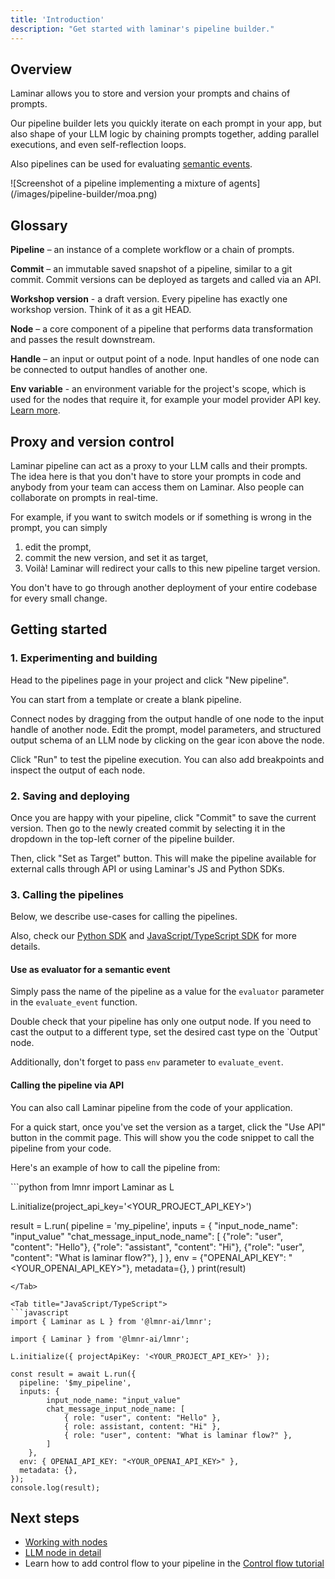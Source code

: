 ```yaml
---
title: 'Introduction'
description: "Get started with laminar's pipeline builder."
---
```


## Overview

Laminar allows you to store and version your prompts and chains of prompts.

Our pipeline builder lets you quickly iterate on each prompt in your app, but also shape of your LLM logic
by chaining prompts together, adding parallel executions, and even self-reflection loops.

Also pipelines can be used for evaluating [semantic events](/events/semantic-events).

<Frame caption = "A sample Mixture of agents pipeline">
![Screenshot of a pipeline implementing a mixture of agents](/images/pipeline-builder/moa.png)
</Frame>

## Glossary

**Pipeline** – an instance of a complete workflow or a chain of prompts.

**Commit** – an immutable saved snapshot of a pipeline, similar to a git commit.
Commit versions can be deployed as targets and called via an API.

**Workshop version** - a draft version. Every pipeline has exactly one workshop version. Think of it as a git HEAD.

**Node** – a core component of a pipeline that performs data transformation and passes the result downstream.

**Handle** – an input or output point of a node. Input handles of one node can be connected to output handles of another one.

**Env variable** - an environment variable for the project's scope, which is used for the nodes that require it, for example your model provider API key. [Learn more](/pipeline/env-variables).

## Proxy and version control

Laminar pipeline can act as a proxy to your LLM calls and their prompts.
The idea here is that you don't have to store your prompts in code and anybody from your team can access them on Laminar.
Also people can collaborate on prompts in real-time.

For example, if you want to switch models or if something is wrong in the prompt, you can simply 

1. edit the prompt,
1. commit the new version, and set it as target,
1. Voilà! Laminar will redirect your calls to this new pipeline target version.

You don't have to go through another deployment of your entire codebase for every small change.

## Getting started

### 1. Experimenting and building

Head to the pipelines page in your project and click "New pipeline".

You can start from a template or create a blank pipeline.

Connect nodes by dragging from the output handle of one node to the input handle of another node. Edit
the prompt, model parameters, and structured output schema of an LLM node by clicking on the gear icon above the node.

Click "Run" to test the pipeline execution. You can also add breakpoints and inspect the output of each node.

### 2. Saving and deploying

Once you are happy with your pipeline, click "Commit" to save the current version.
Then go to the newly created commit by selecting it in the dropdown in the top-left corner of the pipeline builder.

Then, click "Set as Target" button.
This will make the pipeline available for external calls through API or using Laminar's JS and Python SDKs.

### 3. Calling the pipelines

Below, we describe use-cases for calling the pipelines.

Also, check our [Python SDK](https://github.com/lmnr-ai/lmnr-python)
and [JavaScript/TypeScript SDK](https://github.com/lmnr-ai/lmnr-ts)
for more details.

#### Use as evaluator for a semantic event

Simply pass the name of the pipeline as a value for the `evaluator` parameter in the `evaluate_event` function.

<Warning>
Double check that your pipeline has only one output node. If you need to cast the output to a different type,
set the desired cast type on the `Output` node.

Additionally, don't forget to pass `env` parameter to `evaluate_event`.
</Warning>

#### Calling the pipeline via API

You can also call Laminar pipeline from the code of your application.

For a quick start, once you've set the version as a target, 
click the "Use API" button in the commit page. This will show you the code snippet to call the pipeline from your code.

Here's an example of how to call the pipeline from:

<Tabs>
<Tab title = "Python">
```python
from lmnr import Laminar as L

L.initialize(project_api_key='<YOUR_PROJECT_API_KEY>')
  
result = L.run(
    pipeline = 'my_pipeline',
    inputs = {
        "input_node_name": "input_value"
        "chat_message_input_node_name": [
            {"role": "user", "content": "Hello"},
            {"role": "assistant", "content": "Hi"},
            {"role": "user", "content": "What is laminar flow?"},
        ]
    },
    env = {"OPENAI_API_KEY": "<YOUR_OPENAI_API_KEY>"},
    metadata={},
)
print(result)
```
</Tab>

<Tab title="JavaScript/TypeScript">
```javascript
import { Laminar as L } from '@lmnr-ai/lmnr';

import { Laminar } from '@lmnr-ai/lmnr';

L.initialize({ projectApiKey: '<YOUR_PROJECT_API_KEY>' });

const result = await L.run({
  pipeline: '$my_pipeline',
  inputs: {
        input_node_name: "input_value"
        chat_message_input_node_name: [
            { role: "user", content: "Hello" },
            { role: assistant, content: "Hi" }, 
            { role: "user", content: "What is laminar flow?" },
        ]
    },
  env: { OPENAI_API_KEY: "<YOUR_OPENAI_API_KEY>" },
  metadata: {},
});
console.log(result);
```
</Tab>
</Tabs>

## Next steps

- [Working with nodes](/pipeline/working-with-nodes)
- [LLM node in detail](/nodes/LLM)
- Learn how to add control flow to your pipeline in the [Control flow tutorial](/tutorials/control-flow-with-LLM)
